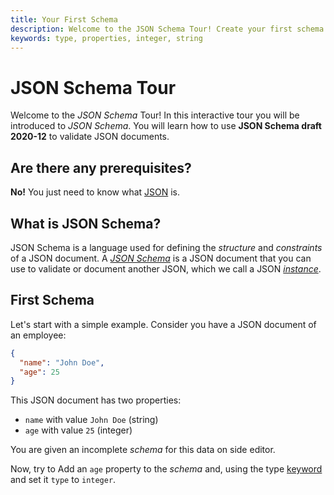 ```yaml
---
title: Your First Schema 
description: Welcome to the JSON Schema Tour! Create your first schema to validate a JSON document.
keywords: type, properties, integer, string
---
```



# JSON Schema Tour
Welcome to the *JSON Schema* Tour! In this interactive tour you will be introduced to *JSON Schema*. You will learn how to use **JSON Schema draft 2020-12** to validate JSON documents.


## Are there any prerequisites?
**No!** You just need to know what [JSON](https://www.mongodb.com/resources/languages/what-is-json) is.

## What is JSON Schema?

JSON Schema is a language used for defining the _structure_  and _constraints_ of a JSON document.  A [_JSON Schema_](https://json-schema.org/learn/glossary#schema) is a JSON document that you can use to validate or document another JSON, which we call a JSON [_instance_](https://json-schema.org/learn/glossary#instance).

## First Schema 
Let's start with a simple example.
Consider you have a JSON document of an employee:
```json
{
  "name": "John Doe",
  "age": 25
}
```
 This JSON document has two properties:
 - `name` with value `John Doe` (string)
 - `age` with value `25` (integer)


You are given an incomplete *schema* for this data on side editor. 

Now, try to Add an `age` property to the *schema* and, using the type [keyword](https://json-schema.org/learn/glossary#keyword) and set it `type` to `integer`. 




